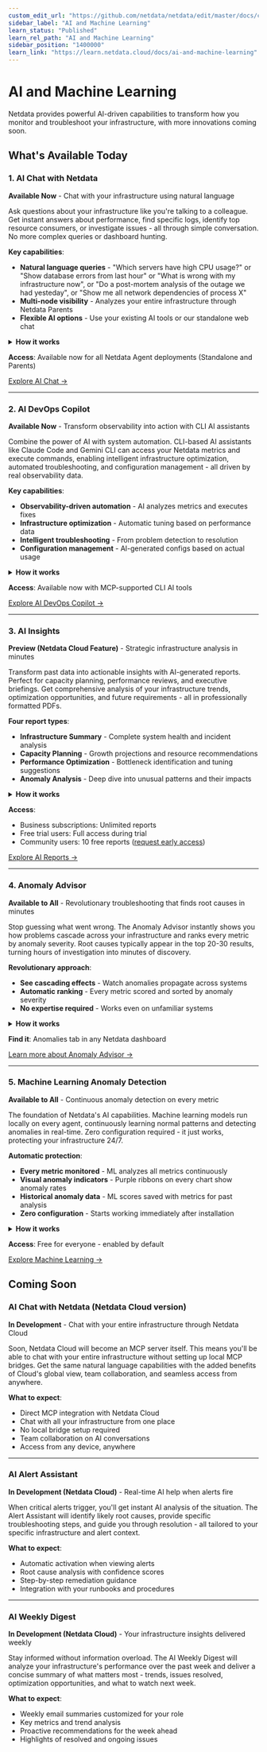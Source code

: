 ```yaml
---
custom_edit_url: "https://github.com/netdata/netdata/edit/master/docs/category-overview-pages/machine-learning-and-assisted-troubleshooting.md"
sidebar_label: "AI and Machine Learning"
learn_status: "Published"
learn_rel_path: "AI and Machine Learning"
sidebar_position: "1400000"
learn_link: "https://learn.netdata.cloud/docs/ai-and-machine-learning"
---
```


# AI and Machine Learning

Netdata provides powerful AI-driven capabilities to transform how you monitor and troubleshoot your infrastructure, with more innovations coming soon.

## What's Available Today

### 1. AI Chat with Netdata
**Available Now** - Chat with your infrastructure using natural language

Ask questions about your infrastructure like you're talking to a colleague. Get instant answers about performance, find specific logs, identify top resource consumers, or investigate issues - all through simple conversation. No more complex queries or dashboard hunting.

**Key capabilities**:
- **Natural language queries** - "Which servers have high CPU usage?" or "Show database errors from last hour" or "What is wrong with my infrastructure now", or "Do a post-mortem analysis of the outage we had yesteday", or "Show me all network dependencies of process X"
- **Multi-node visibility** - Analyzes your entire infrastructure through Netdata Parents
- **Flexible AI options** - Use your existing AI tools or our standalone web chat

<details>
<summary><strong>How it works</strong></summary>

- **MCP integration** - You chat with an LLM, that has access to your observability data, via Model Context Protocol (MCP)
- **Choice of AI providers** - Claude, GPT-4, Gemini, and others
- **Two deployment options** - Use an existing AI client that supports MCP, or use a web page chat we created for it (LLM is pay-per-use with API keys)
- **Real-time data access** - Query live metrics, logs, processes, network connections, and system state
- **Secure connection** - LLM has access to your data via the LLM client

</details>

**Access**: Available now for all Netdata Agent deployments (Standalone and Parents)

[Explore AI Chat →](./chat-with-netdata-mcp)

---

### 2. AI DevOps Copilot
**Available Now** - Transform observability into action with CLI AI assistants

Combine the power of AI with system automation. CLI-based AI assistants like Claude Code and Gemini CLI can access your Netdata metrics and execute commands, enabling intelligent infrastructure optimization, automated troubleshooting, and configuration management - all driven by real observability data.

**Key capabilities**:
- **Observability-driven automation** - AI analyzes metrics and executes fixes
- **Infrastructure optimization** - Automatic tuning based on performance data
- **Intelligent troubleshooting** - From problem detection to resolution
- **Configuration management** - AI-generated configs based on actual usage

<details>
<summary><strong>How it works</strong></summary>

- **MCP-enabled CLI tools** - Claude Code, Gemini CLI, and others
- **Bidirectional integration** - Read metrics, execute commands
- **Context-aware decisions** - AI understands your infrastructure state
- **Safe execution** - Review AI suggestions before implementation
- **Team collaboration** - Share configurations via version control

</details>

**Access**: Available now with MCP-supported CLI AI tools

[Explore AI DevOps Copilot →](./ai-devops-copilot/ai-devops-copilot)

---

### 3. AI Insights
**Preview (Netdata Cloud Feature)** - Strategic infrastructure analysis in minutes

Transform past data into actionable insights with AI-generated reports. Perfect for capacity planning, performance reviews, and executive briefings. Get comprehensive analysis of your infrastructure trends, optimization opportunities, and future requirements - all in professionally formatted PDFs.

**Four report types**:
- **Infrastructure Summary** - Complete system health and incident analysis
- **Capacity Planning** - Growth projections and resource recommendations
- **Performance Optimization** - Bottleneck identification and tuning suggestions
- **Anomaly Analysis** - Deep dive into unusual patterns and their impacts

<details>
<summary><strong>How it works</strong></summary>

- **2-3 minute generation** - Analyzes historical data comprehensively
- **PDF downloads** - Professional reports ready for sharing
- **Embedded visualizations** - Charts and graphs from your actual data
- **Executive-ready** - Clear summaries with technical details included
- **Secure processing** - Data analyzed then immediately discarded

</details>

**Access**: 
- Business subscriptions: Unlimited reports
- Free trial users: Full access during trial
- Community users: 10 free reports ([request early access](https://discord.gg/mPZ6WZKKG2))

[Explore AI Reports →](./ai-insights)

---

### 4. Anomaly Advisor
**Available to All** - Revolutionary troubleshooting that finds root causes in minutes

Stop guessing what went wrong. The Anomaly Advisor instantly shows you how problems cascade across your infrastructure and ranks every metric by anomaly severity. Root causes typically appear in the top 20-30 results, turning hours of investigation into minutes of discovery.

**Revolutionary approach**:
- **See cascading effects** - Watch anomalies propagate across systems
- **Automatic ranking** - Every metric scored and sorted by anomaly severity
- **No expertise required** - Works even on unfamiliar systems

<details>
<summary><strong>How it works</strong></summary>

- **Data-driven analysis** - No hypotheses needed, the data reveals the story
- **Influence tracking** - Shows what influenced and what was influenced
- **Time window analysis** - Highlight any incident period for investigation
- **Scale-agnostic** - Works identically from 10 to 10,000 nodes
- **Visual propagation** - See anomaly clusters and cascades instantly

</details>

**Find it**: Anomalies tab in any Netdata dashboard

[Learn more about Anomaly Advisor →](./anomaly-advisor)

---

### 5. Machine Learning Anomaly Detection
**Available to All** - Continuous anomaly detection on every metric

The foundation of Netdata's AI capabilities. Machine learning models run locally on every agent, continuously learning normal patterns and detecting anomalies in real-time. Zero configuration required - it just works, protecting your infrastructure 24/7.

**Automatic protection**:
- **Every metric monitored** - ML analyzes all metrics continuously
- **Visual anomaly indicators** - Purple ribbons on every chart show anomaly rates
- **Historical anomaly data** - ML scores saved with metrics for past analysis
- **Zero configuration** - Starts working immediately after installation

<details>
<summary><strong>How it works</strong></summary>

- **Local ML engine** - Runs on every Netdata Agent, no cloud dependency
- **Multiple models** - Consensus approach reduces noise and false positives by 99%
- **Integrated storage** - Anomaly scores saved in the database with metrics
- **Historical queries** - Query past anomaly rates just like any other metric
- **Visual integration** - Purple anomaly ribbons appear on all charts automatically
- **Minimal overhead** - Designed for production environments
- **Privacy by design** - Your data never leaves your infrastructure

</details>

**Access**: Free for everyone - enabled by default

[Explore Machine Learning →](./machine-learning-anomaly-detection)

## Coming Soon

### AI Chat with Netdata (Netdata Cloud version)
**In Development** - Chat with your entire infrastructure through Netdata Cloud

Soon, Netdata Cloud will become an MCP server itself. This means you'll be able to chat with your entire infrastructure without setting up local MCP bridges. Get the same natural language capabilities with the added benefits of Cloud's global view, team collaboration, and seamless access from anywhere.

**What to expect**:
- Direct MCP integration with Netdata Cloud
- Chat with all your infrastructure from one place
- No local bridge setup required
- Team collaboration on AI conversations
- Access from any device, anywhere

---

### AI Alert Assistant
**In Development (Netdata Cloud)** - Real-time AI help when alerts fire

When critical alerts trigger, you'll get instant AI analysis of the situation. The Alert Assistant will identify likely root causes, provide specific troubleshooting steps, and guide you through resolution - all tailored to your specific infrastructure and alert context.

**What to expect**:
- Automatic activation when viewing alerts
- Root cause analysis with confidence scores
- Step-by-step remediation guidance
- Integration with your runbooks and procedures

---

### AI Weekly Digest
**In Development (Netdata Cloud)** - Your infrastructure insights delivered weekly

Stay informed without information overload. The AI Weekly Digest will analyze your infrastructure's performance over the past week and deliver a concise summary of what matters most - trends, issues resolved, optimization opportunities, and what to watch next week.

**What to expect**:
- Weekly email summaries customized for your role
- Key metrics and trend analysis
- Proactive recommendations for the week ahead
- Highlights of resolved and ongoing issues
